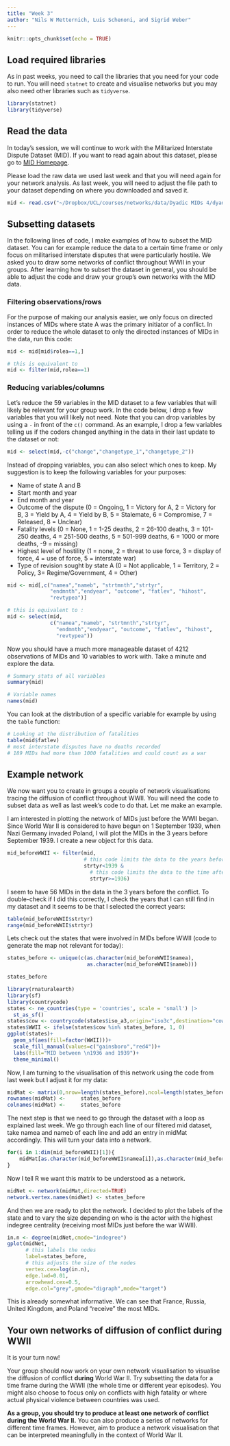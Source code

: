 ```yaml
---
title: "Week 3"
author: "Nils W Metternich, Luis Schenoni, and Sigrid Weber"
---
```


```r
knitr::opts_chunk$set(echo = TRUE)
```

## Load required libraries

As in past weeks, you need to call the libraries that you need for your code to run. You will need ``statnet`` to create and visualise networks but you may also need other libraries such as ``tidyverse``. 

```r
library(statnet)
library(tidyverse)
```

## Read the data

In today's session, we will continue to work with the Militarized Interstate Dispute Dataset (MID). If you want to read again about this dataset, please go to 
[MID Homepage](https://correlatesofwar.org/data-sets/MIDs "MID Homepage"). 

Please load the raw data we used last week and that you will need again for your network analysis. As last week, you will need to adjust the file path to your dataset depending on where you downloaded and saved it. 

```r
mid <- read.csv("~/Dropbox/UCL/courses/networks/data/Dyadic MIDs 4/dyadic_mid_4.02.csv") 

```

## Subsetting datasets 

In the following lines of code, I make examples of how to subset the MID dataset. You can for example reduce the data to a certain time frame or only focus on militarised interstate disputes that were particularly hostile. We asked you to draw some networks of conflict throughout WWII in your groups. After learning how to subset the dataset in general, you should be able to adjust the code and draw your group's own networks with the MID data. 


### Filtering observations/rows

For the purpose of making our analysis easier, we only focus on directed instances of MIDs where state A was the primary initiator of a conflict. In order to reduce the whole dataset to only the  directed instances of MIDs in the data, run this code:  

```r
mid <- mid[mid$rolea==1,]

# this is equivalent to 
mid <- filter(mid,rolea==1)
```


### Reducing variables/columns

Let's reduce the 59 variables in the MID dataset to a few variables that will likely be relevant for your group work. In the code below, I drop a few variables that you will likely not need. Note that you can drop variables by using a ``-`` in front of the ``c()`` command. As an example, I drop a few variables telling us if the coders changed anything in the data in their last update to the dataset or not: 

```r
mid <- select(mid,-c("change","changetype_1","changetype_2"))

```

Instead of dropping variables, you can also select which ones to keep. My suggestion is to keep the following variables for your purposes: 

- Name of state A and B 
- Start month and year
- End month and year
- Outcome of the dispute (0 = Ongoing, 1 = Victory for A, 2 = Victory for B, 3 = Yield by A, 4 = Yield by B, 5 = Stalemate, 6 = Compromise, 7 = Released, 8 = Unclear)
- Fatality levels (0 = None, 1 = 1-25 deaths, 2 = 26-100 deaths, 3 = 101-250 deaths, 4 = 251-500 deaths, 5 = 501-999 deaths, 6 = 1000 or more deaths, -9 = missing)
- Highest level of hostility (1 = none, 2 = threat to use force, 3 = display of force, 4 = use of force, 5 = interstate war)
- Type of revision sought by state A (0 = Not applicable, 1 = Territory, 2 = Policy, 3= Regime/Government, 4 = Other)

```r
mid <- mid[,c("namea","nameb", "strtmnth","strtyr",
              "endmnth","endyear", "outcome", "fatlev", "hihost",
              "revtypea")]

# this is equivalent to :
mid <- select(mid, 
              c("namea","nameb", "strtmnth","strtyr",
                "endmnth","endyear", "outcome", "fatlev", "hihost",
                "revtypea"))

```

Now you should have a much more manageable dataset of 4212 observations of MIDs and 10 variables to work with. Take a minute and explore the data. 

```r
# Summary stats of all variables
summary(mid)

# Variable names
names(mid)

```

You can look at the distribution of a specific variable for example by using the ``table`` function: 

```r
# Looking at the distribution of fatalities
table(mid$fatlev)
# most interstate disputes have no deaths recorded
# 189 MIDs had more than 1000 fatalities and could count as a war
```

## Example network

We now want you to create in groups a couple of network visualisations tracing the diffusion of conflict throughout WWII. You will need the code to subset data as well as last week's code to do that. Let me make an example.

I am interested in plotting the network of MIDs just before the WWII began. Since World War II is considered to have begun on 1 September 1939, when Nazi Germany invaded Poland, I will plot the MIDs in the 3 years before September 1939. I create a new object for this data. 

```r
mid_beforeWWII <- filter(mid, 
                         # this code limits the data to the years before 1939
                         strtyr<1939 & 
                           # this code limits the data to the time after and during 1936
                           strtyr>=1936)

```

I seem to have 56 MIDs in the data in the 3 years before the conflict.  To double-check if I did this correctly, I check the years that I can still find in my dataset and it seems to be that I selected the correct years: 

```r
table(mid_beforeWWII$strtyr)
range(mid_beforeWWII$strtyr)
```

Lets check out the states that were involved in MIDs before WWII (code to generate the map not relevant for today): 

```r
states_before <- unique(c(as.character(mid_beforeWWII$namea),
                          as.character(mid_beforeWWII$nameb)))

states_before

```

```r
library(rnaturalearth)
library(sf)
library(countrycode)
states <- ne_countries(type = 'countries', scale = 'small') |> 
  st_as_sf()
states$cow <- countrycode(states$iso_a3,origin="iso3c",destination="cowc")
states$WWII <- ifelse(states$cow %in% states_before, 1, 0)
ggplot(states)+
  geom_sf(aes(fill=factor(WWII)))+
  scale_fill_manual(values=c("gainsboro","red4"))+
  labs(fill="MID between \n1936 and 1939")+
  theme_minimal()
```

Now, I am turning to the visualisation of this network using the code from last week but I adjust it for my data: 

```r

midMat <- matrix(0,nrow=length(states_before),ncol=length(states_before)) 
rownames(midMat) <- 	states_before
colnames(midMat) <- 	states_before

```		

The next step is that we need to go through the dataset with a loop as explained last week. We go through each line of our filtered mid dataset, take namea and nameb of each line and add an entry in midMat accordingly. This will turn your data into a network. 

```r
for(i in 1:dim(mid_beforeWWII)[1]){
	midMat[as.character(mid_beforeWWII$namea[i]),as.character(mid_beforeWWII$nameb[i])] <- midMat[as.character(mid_beforeWWII$namea[i]),as.character(mid_beforeWWII$nameb[i])]+1
}

```

Now I tell R we want this matrix to be understood as a network.
```r
midNet <- network(midMat,directed=TRUE)
network.vertex.names(midNet) <- states_before
```

And then we are ready to plot the network. I decided to plot the labels of the state and to vary the size depending on who is the actor with the highest indegree centrality (receiving most MIDs just before the war WWII). 

```r
in.n <- degree(midNet,cmode="indegree")
gplot(midNet,
      # this labels the nodes
      label=states_before, 
      # this adjusts the size of the nodes
      vertex.cex=log(in.n),
      edge.lwd=0.01,
      arrowhead.cex=0.5,
      edge.col="grey",gmode="digraph",mode="target")

```

This is already somewhat informative. We can see that France, Russia, United Kingdom, and Poland "receive" the most MIDs. 


## Your own networks of diffusion of conflict during WWII

It is your turn now!

Your group should now work on your own network visualisation to visualise the diffusion of conflict **during** World War II. Try subsetting the data for a time frame during the WWII (the whole time or different year episodes). You might also choose to focus only on conflicts with high fatality or where actual physical violence between countries was used. 

**As a group, you should try to produce at least one network of conflict during the World War II.** You can also produce a series of networks for different time frames. However, aim to produce a network visualisation that can be interpreted meaningfully in the context of World War II. 




